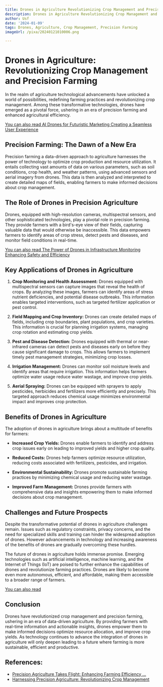 ```yaml
---
title: Drones in Agriculture Revolutionizing Crop Management and Precision Farming
description: Drones in Agriculture Revolutionizing Crop Management and Precision Farming
author: Usf
date: '2024-01-09'
tags: Drones, Agriculture, Crop Management, Precision Farming
imageUrl: /pixa/20240121010006.png

---
```

# Drones in Agriculture: Revolutionizing Crop Management and Precision Farming

In the realm of agriculture technological advancements have unlocked a world of possibilities, redefining farming practices and revolutionizing crop  management. Among these transformative technologies, drones have emerged as a pivotal force, ushering in an era of precision farming and enhanced agricultural efficiency.

[You can also read AI  Drones for Futuristic Marketing Creating  a Seamless User Experience](AI%20Drones%20for%20Futuristic%20Marketing%20Creating%20a%20Seamless%20User%20Experience)


## Precision Farming: The Dawn of a New Era

Precision farming a data-driven approach to agriculture harnesses the  power of technology to  optimize crop production and resource utilization. It entails collecting  vast amounts of data on various parameters, such as soil conditions, crop  health, and weather patterns,  using advanced sensors  and aerial imagery from drones. This data is then analyzed and interpreted to create detailed maps of fields, enabling farmers to make informed decisions about  crop management.

## The Role of Drones  in Precision  Agriculture

Drones, equipped with high-resolution cameras,  multispectral sensors, and other sophisticated technologies, play  a pivotal role in  precision farming.  They provide farmers with  a bird's-eye view of  their fields, capturing valuable data that would otherwise be  inaccessible. This data empowers farmers to identify areas of crop stress, detect pests and diseases, and monitor field conditions in real-time.

[You can also  read The Power of Drones in Infrastructure  Monitoring Enhancing Safety and Efficiency](The%20Power%20of%20Drones%20in%20Infrastructure%20Monitoring%20Enhancing%20Safety%20and%20Efficiency)


## Key Applications of Drones in  Agriculture

1. **Crop Monitoring and Health Assessment:** Drones  equipped with  multispectral sensors can capture images that reveal the health of crops. By analyzing these images,  farmers can identify  areas of stress nutrient deficiencies, and potential disease outbreaks. This information enables targeted interventions, such  as targeted fertilizer application or pest control.

2. **Field Mapping and Crop Inventory:** Drones can create detailed maps of fields, including crop boundaries, plant populations, and crop varieties. This information is crucial for planning irrigation systems, managing crop rotation and estimating crop  yields.

3.  **Pest and Disease Detection:** Drones equipped with  thermal or near-infrared cameras  can detect pests and diseases early on before they cause significant damage to crops. This allows  farmers to  implement timely pest management strategies, minimizing crop losses.

4. **Irrigation Management:** Drones can monitor  soil moisture  levels  and  identify areas that require irrigation. This information helps farmers optimize water usage reduce water wastage, and improve crop yields.

5. **Aerial Spraying:** Drones can be  equipped with sprayers to apply pesticides, herbicides and fertilizers more efficiently and precisely. This targeted  approach reduces chemical usage minimizes environmental impact and improves crop protection.

## Benefits of Drones in Agriculture

The adoption of drones  in agriculture brings about a multitude  of benefits for farmers:

- **Increased Crop Yields:** Drones enable farmers to identify  and address crop issues early on leading to improved yields and higher crop quality.

- **Reduced Costs:** Drones help farmers optimize resource utilization, reducing costs associated with fertilizers, pesticides, and irrigation.

-  **Environmental Sustainability:** Drones promote sustainable farming practices  by minimizing chemical  usage and reducing water wastage.

- **Improved Farm Management:** Drones provide farmers with comprehensive data and insights empowering them  to make informed decisions  about crop  management.

## Challenges and Future Prospects

Despite the transformative potential of  drones in agriculture challenges remain. Issues such as  regulatory constraints,  privacy  concerns,  and the need for specialized skills and training can hinder the  widespread adoption of drones. However advancements in technology and increasing awareness of the benefits of drones are gradually overcoming these hurdles.

The future of drones  in agriculture holds immense  promise. Emerging technologies such as artificial intelligence, machine learning, and the Internet of Things (IoT) are poised to further enhance the capabilities of drones and revolutionize  farming practices. Drones are likely to become even more  autonomous, efficient, and affordable, making them accessible to  a broader range of farmers.

[You can also read ]()


## Conclusion

Drones have revolutionized crop  management and precision farming, ushering  in an era of data-driven  agriculture. By providing farmers with real-time information and actionable insights, drones empower them to  make informed decisions optimize resource allocation, and improve  crop yields. As technology continues to advance the integration of drones  in agriculture  will only deepen leading to a future where farming is more sustainable, efficient and productive.

## References:
- [Precision Agriculture Takes Flight: Enhancing Farming Efficiency ...](https://www.emsnow.com/precision-agriculture-takes-flight-enhancing-farming-efficiency-with-drone-technology/)
- [Harnessing Precision Agriculture: Revolutionizing Crop Management](https://www.linkedin.com/pulse/harnessing-precision-agriculture-revolutionizing-crop-jayprakash-shet)

